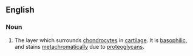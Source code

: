 ==English==

===Noun===
{{en-noun|territorial matrices}}

# The layer which surrounds [[chondrocyte]]s in [[cartilage]]. It is [[basophilic]], and stains [[metachromatically]] due to [[proteoglycan]]s.